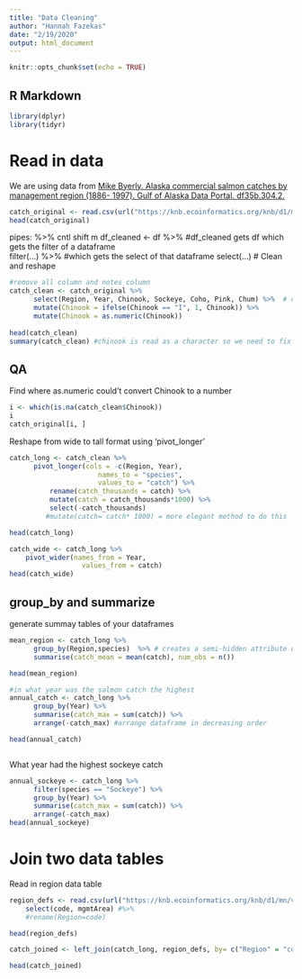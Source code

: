 ```yaml
---
title: "Data Cleaning"
author: "Hannah Fazekas"
date: "2/19/2020"
output: html_document
---
```


```r
knitr::opts_chunk$set(echo = TRUE)
```

## R Markdown

```r
library(dplyr)
library(tidyr)
```

# Read in data

We are using data from [Mike Byerly. Alaska commercial salmon catches by management region (1886- 1997). Gulf of Alaska Data Portal. df35b.304.2.](https://knb.ecoinformatics.org/view/df35b.304.2)

```r
catch_original <- read.csv(url("https://knb.ecoinformatics.org/knb/d1/mn/v2/object/df35b.302.1", method = "libcurl"), stringsAsFactors =FALSE) 
head(catch_original)

```

pipes: %>%  cntl shift m 
df_cleaned <- df %>%  #df_cleaned gets df which gets the filter of a dataframe  
              filter(...) %>%  #which gets the select of that dataframe
              select(...)
# Clean and reshape
```r
#remove all column and notes column
catch_clean <- catch_original %>% 
      select(Region, Year, Chinook, Sockeye, Coho, Pink, Chum) %>%  # or select(-All, -notesRegCode)
      mutate(Chinook = ifelse(Chinook == "I", 1, Chinook)) %>% 
      mutate(Chinook = as.numeric(Chinook))
     
head(catch_clean)
summary(catch_clean) #chinook is read as a character so we need to fix this (should be numbers)


```

## QA

Find where as.numeric could't convert Chinook to a number
```r
i <- which(is.na(catch_clean$Chinook))
i
catch_original[i, ]
```

Reshape from wide to tall format using 'pivot_longer'

```r
catch_long <- catch_clean %>% 
      pivot_longer(cols = -c(Region, Year), 
                      names_to = "species",
                      values_to = "catch") %>% 
          rename(catch_thousands = catch) %>% 
          mutate(catch = catch_thousands*1000) %>% 
          select(-catch_thousands)
         #mutate(catch= catch* 1000) = more elegant method to do this

head(catch_long)

```

```r
catch_wide <- catch_long %>% 
    pivot_wider(names_from = Year,
                  values_from = catch)
head(catch_wide)
```

## group_by and summarize

generate summay tables of your dataframes

```r
mean_region <- catch_long %>% 
      group_by(Region,species)  %>% # creates a semi-hidden attribute of your dataframe
      summarise(catch_mean = mean(catch), num_obs = n())

head(mean_region)

#in what year was the salmon catch the highest
annual_catch <- catch_long %>% 
      group_by(Year) %>% 
      summarise(catch_max = sum(catch)) %>% 
      arrange(-catch_max) #arrange dataframe in decreasing order

head(annual_catch)



```

What year had the highest sockeye catch

```r
annual_sockeye <- catch_long %>% 
      filter(species == "Sockeye") %>% 
      group_by(Year) %>% 
      summarise(catch_max = sum(catch)) %>% 
      arrange(-catch_max)
head(annual_sockeye)

```



# Join two data tables


Read in region data table

```r
region_defs <- read.csv(url("https://knb.ecoinformatics.org/knb/d1/mn/v2/object/df35b.303.1", method = "libcurl"),stringsAsFactors = FALSE) %>% 
    select(code, mgmtArea) #%>% 
    #rename(Region=code)

head(region_defs)
```


```r
catch_joined <- left_join(catch_long, region_defs, by= c("Region" = "code"))

head(catch_joined)

```


